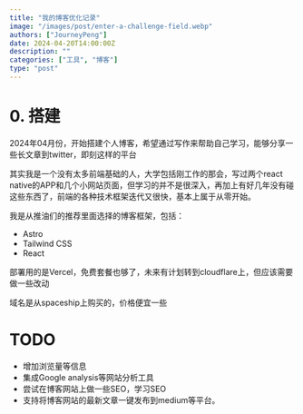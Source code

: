 ```yaml
---
title: "我的博客优化记录"
image: "/images/post/enter-a-challenge-field.webp"
authors: ["JourneyPeng"]
date: 2024-04-20T14:00:00Z
description: ""
categories: ["工具", "博客"]
type: "post"
---
```


# 0. 搭建
2024年04月份，开始搭建个人博客，希望通过写作来帮助自己学习，能够分享一些长文章到twitter，即刻这样的平台

其实我是一个没有太多前端基础的人，大学包括刚工作的那会，写过两个react native的APP和几个小网站页面，但学习的并不是很深入，再加上有好几年没有碰这些东西了，前端的各种技术框架迭代又很快，基本上属于从零开始。

我是从推油们的推荐里面选择的博客框架，包括：

- Astro
- Tailwind CSS
- React
  
部署用的是Vercel，免费套餐也够了，未来有计划转到cloudflare上，但应该需要做一些改动

域名是从spaceship上购买的，价格便宜一些

# TODO
- 增加浏览量等信息
- 集成Google analysis等网站分析工具
- 尝试在博客网站上做一些SEO，学习SEO
- 支持将博客网站的最新文章一键发布到medium等平台。